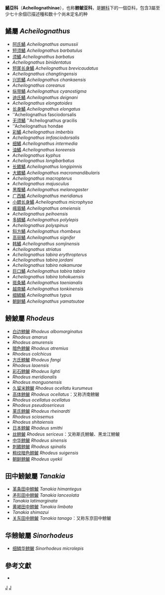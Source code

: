 {{Automatic taxobox
| taxon = Acheilognathinae
| authority = 
| image = Rhodeus atremius suigensis.jpg
| image_caption = ''[[Rhodeus_atremius_suigensis|Rhodeus atremius suigensis]]''
| subdivision_ranks = 屬
| subdivision =見內文
}}

'''鱊亞科'''（'''Acheilognathinae'''），也称'''鳑鲏亚科'''，是[[鯉科|鯉科]]下的一個亞科，包含3屬至少七十余個已描述種和数十个尚未定名的种


==鱊屬 ''Acheilognathus''==
* [[阿氏鱊|阿氏鱊]] ''Acheilognathus asmussii''
* [[短须鱊|短须鱊]] ''Acheilognathus barbatulus''
* [[须鱊|须鱊]] ''Acheilognathus barbatus''
* ''Acheilognathus binidentatus''
* [[短尾长身鱊|短尾长身鱊]] ''Acheilognathus brevicaudatus''
* ''Acheilognathus changtingensis''
* [[兴凯鱊|兴凯鱊]] ''Acheilognathus chankaensis''
* ''Acheilognathus coreanus''
* [[纵带鱊|纵带鱊]] ''Acheilognathus cyanostigma''
* [[迪氏鱊|迪氏鱊]] ''Acheilognathus deignani'' 
* ''Acheilognathus elongatoides''
* [[长身鱊|长身鱊]] ''Acheilognathus elongatus'' 
* ''Acheilognathus fasciodorsalis 
* [[无须鱊|无须鱊]] ''Acheilognathus gracilis 
* ''Acheilognathus hondae 
* [[彩鱊|彩鱊]] ''Acheilognathus imberbis''
* ''Acheilognathus imfasciodorsalis''
* [[细鱊|细鱊]] ''Acheilognathus intermedia''
* [[油鱊|油鱊]] ''Acheilognathus koreensis''
* ''Acheilognathus kyphus''
* ''Acheilognathus longibarbatus''
* [[长鳍鱊|长鳍鱊]] ''Acheilognathus longipinnis'' 
* [[大鳍鱊|大鳍鱊]] ''Acheilognathus macromandibularis''
* ''Acheilognathus macropterus''
* ''Acheilognathus majusculus''
* [[黑腹鱊|黑腹鱊]] ''Acheilognathus melanogaster'' 
* [[广西鱊|广西鱊]] ''Acheilognathus meridianus''
* [[小鳔长身鱊|小鳔长身鱊]] ''Acheilognathus microphysa'' 
* [[峨眉鱊|峨眉鱊]] ''Acheilognathus omeiensis''
* ''Acheilognathus peihoensis''
* [[多鳞鱊|多鳞鱊]] ''Acheilognathus polylepis'' 
* ''Acheilognathus polyspinus''
* [[斜方鱊|斜方鱊]] ''Acheilognathus rhombeus'' 
* [[高丽鱊|高丽鱊]] ''Acheilognathus signifer''
* [[韩鱊|韩鱊]] ''Acheilognathus somjinensis''
* ''Acheilognathus striatus''
* ''Acheilognathus tabira erythropterus'' 
* ''Acheilognathus tabira jordani''
* ''Acheilognathus tabira nakamurae'' 
* [[巨口鱊|巨口鱊]] ''Acheilognathus tabira tabira'' 
* ''Acheilognathus tabira tohokuensis''
* [[斑条鱊|斑条鱊]] ''Acheilognathus taenianalis''
* [[越南鱊|越南鱊]] ''Acheilognathus tonkinensis''
* [[细鳞鱊|细鳞鱊]] ''Acheilognathus typus''
* [[朝鲜鱊|朝鲜鱊]] ''Acheilognathus yamatsutae''

== 鰟鮍屬 ''Rhodeus''==
* [[白边鰟鲏|白边鰟鲏]] ''Rhodeus albomarginatus''
* ''Rhodeus amarus''
* ''Rhodeus amurensis''
* [[暗色鳑鲏|暗色鳑鲏]] ''Rhodeus atremius'' 
* ''Rhodeus colchicus'' 
* [[方氏鰟鮍|方氏鰟鮍]] ''Rhodeus fangi''
* ''Rhodeus laoensis'' 
* [[彩石鳑鲏|彩石鳑鲏]] ''Rhodeus lighti''
* ''Rhodeus meridionalis''
* ''Rhodeus monguonensis''
* [[久留米鳑鲏|久留米鳑鲏]] ''Rhodeus ocellatu kurumeus'' 
* [[高体鳑鲏|高体鳑鲏]] ''Rhodeus ocellatus''：又称济南鳑鲏 
* ''Rhodeus ocellatus ocellatus''
* ''Rhodeus pseudosericeus''
* [[莱氏鳑鲏|莱氏鳑鲏]] ''Rhodeus rheinardti'' 
* ''Rhodeus sciosemus''
* ''Rhodeus shitaiensis'' 
* [[日本鳑鲏|日本鳑鲏]] ''Rhodeus smithi''
* [[丝鳑鲏|丝鳑鲏]] ''Rhodeus sericeus''：又称斯氏鰟鲏、黑龙江鰟鲏
* [[中华鳑鲏|中华鳑鲏]] ''Rhodeus sinensis'' 
* [[刺鳍鳑鲏|刺鳍鳑鲏]] ''Rhodeus spinalis''
* [[粗纹暗色鳑鲏|粗纹暗色鳑鲏]] ''Rhodeus suigensis'' 
* [[朝鲜鳑鲏|朝鲜鳑鲏]] ''Rhodeus uyekii''

== 田中鰟鮍屬 ''Tanakia''==
* [[革条田中鰟鮍|革条田中鰟鮍]] ''Tanakia himantegus''
* [[矛形田中鳑鲏|矛形田中鳑鲏]] ''Tanakia lanceolata''
* ''Tanakia latimarginata''
* [[黄褐田中鳑鲏|黄褐田中鳑鲏]] ''Tanakia limbata''
* ''Tanakia shimazui''
* [[关东田中鳑鲏|关东田中鳑鲏]] ''Tanakia tanago''：又称东京田中鰟鲏

== 华鳑鲏屬 ''Sinorhodeus''==
* [[细鳞华鳑鲏|细鳞华鳑鲏]] ''Sinorhodeus microlepis''

==參考文獻==
* {{ITIS |id=639140 |taxon=''Acanthorhodeus'' |accessdate=25 May 2007}}

{{taxonbar}}
[[Category:鰟鮍亞科|J]]
[[Category:鲤科|J]]